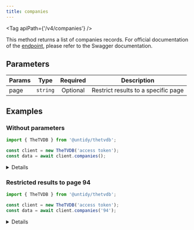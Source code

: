 ```yaml
---
title: companies
---
```



<Tag apiPath={'/v4/companies'} />

This method returns a list of companies records. For official documentation of the
[endpoint](https://thetvdb.github.io/v4-api/#/Companies/getAllCompanies), please refer to the Swagger
documentation.

## Parameters

| Params | Type     | Required | Description                         |
| ------ | -------- | :------: | ----------------------------------- |
| page   | `string` | Optional | Restrict results to a specific page |

## Examples

### Without parameters

```js {4}
import { TheTVDB } from '@untidy/thetvdb';

const client = new TheTVDB('access token');
const data = await client.companies();
```

<Details>

```js
{
  status: 'success',
  data: [
    {
      id: 1,
      name: '3sat',
      slug: '3sat',
      nameTranslations: ['eng'],
      overviewTranslations: [],
      aliases: [],
      country: 'deu',
      primaryCompanyType: 1,
      // ...
    },
    // ...
  ],
  links: {
    prev: null,
    self: 'https://api4.thetvdb.com/v4/companies?page=0',
    next: 'https://api4.thetvdb.com/v4/companies?page=1',
    total_items: 47500,
    page_size: 500,
  },
};
```

</Details>

### Restricted results to page 94

```js {4}
import { TheTVDB } from '@untidy/thetvdb';

const client = new TheTVDB('access token');
const data = await client.companies('94');
```

<Details>

```js
{
  status: 'success',
  data: [
    {
      id: 48653,
      name: 'Nutmeg Productions',
      slug: 'nutmeg-productions',
      nameTranslations: ['dan', 'eng'],
      overviewTranslations: [],
      aliases: [],
      country: 'dnk',
      primaryCompanyType: 3,
      // ...
    },
    // ...
  ],
  links: {
    prev: 'https://api4.thetvdb.com/v4/companies?page=93',
    self: 'https://api4.thetvdb.com/v4/companies?page=94',
    next: 'https://api4.thetvdb.com/v4/companies?page=95',
    total_items: 47500,
    page_size: 500,
  },
};
```

</Details>
